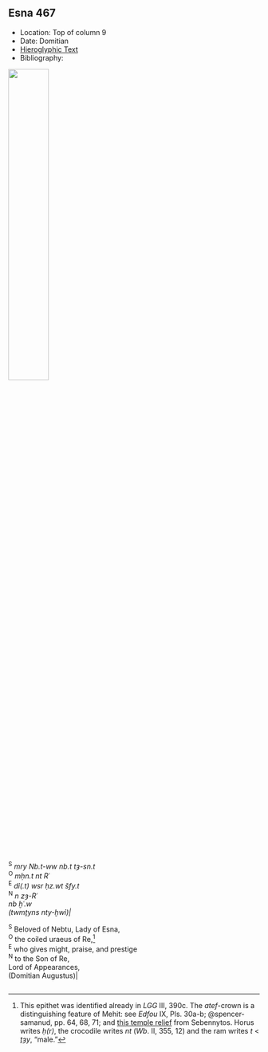 ## Esna 467 {-}

<style>  
  
  .col2 {  
    columns: 2 320px;         /* number of columns and width in pixels*/  
    -webkit-columns: 2 320px; /* chrome, safari */  
    -moz-columns: 2 320px;    /* firefox */  
    -webkit-column-break-inside: avoid;  
    -page-break-inside: avoid;  
    -break-inside: avoid;  
  }  
  
</style>  

- Location: Top of column 9
- Date: Domitian  
- [Hieroglyphic Text](https://www.ifao.egnet.net/uploads/publications/enligne/Temples-Esna004.pdf#page=133){target="_blank"}  
- Bibliography:  
  
![](./images/467.png){width=40%}
  
<div class="col2">

^S^ *mry Nb.t-ww nb.t tȝ-sn.t*  
^O^ *mḥn.t nt Rʿ*  
^E^ *dỉ(.t) wsr ḥz.wt šfy.t*  
^N^ *n zȝ-Rʿ*  
*nb ḫʿ.w*  
*(twmṯyns nty-ḫwỉ)|*  
  
^S^ Beloved of Nebtu, Lady of Esna,   
^O^ the coiled uraeus of Re,[^fn-467-1]   
^E^ who gives might, praise, and prestige    
^N^ to the Son of Re,   
Lord of Appearances,    
(Domitian Augustus)|

</div>

[^fn-467-1]: This epithet was identified already in *LGG* III, 390c. The *atef*-crown is a distinguishing feature of Mehit: see *Edfou* IX, Pls. 30a-b; @spencer-samanud, pp. 64, 68, 71; and [this temple relief](https://commons.wikimedia.org/wiki/File:The_lion_goddess_Mehit_and_the_god_Onuris-Shu_from_Sebennytos,_Ptolemaic_period,_ca._316-10_BCE,_Ny_Carlsberg_Glyptotek,_Copenhagen_%2835612917313%29.jpg){target="_blank"} from Sebennytos. Horus writes *ḥ(r)*, the crocodile writes *nt* (*Wb*. II, 355, 12) and the ram writes *t* < *ṯȝy*, "male."